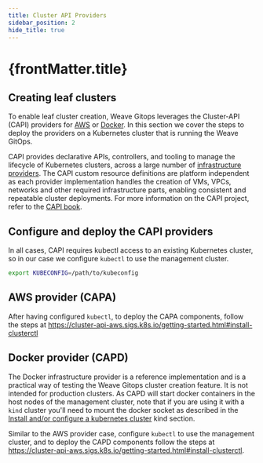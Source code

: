 ```yaml
---
title: Cluster API Providers
sidebar_position: 2
hide_title: true
---
```



<h1>
  {frontMatter.title} <TierLabel tiers="Enterprise" />
</h1>

## Creating leaf clusters

To enable leaf cluster creation, Weave Gitops leverages the Cluster-API (CAPI) providers for [AWS](https://cluster-api-aws.sigs.k8s.io/getting-started.html) or [Docker](https://cluster-api.sigs.k8s.io/user/quick-start.html).
In this section we cover the steps to deploy the providers on a Kubernetes cluster that is running the Weave GitOps.

CAPI provides declarative APIs, controllers, and tooling to manage the lifecycle of Kubernetes clusters, across
a large number of [infrastructure providers](https://cluster-api.sigs.k8s.io/reference/providers.html#infrastructure).
The CAPI custom resource definitions are platform independent as each provider implementation handles the creation of VMs,
VPCs, networks and other required infrastructure parts, enabling consistent and repeatable cluster deployments.
For more information on the CAPI project, refer to the [CAPI book](https://cluster-api.sigs.k8s.io/introduction.html).

## Configure and deploy the CAPI providers

In all cases, CAPI requires kubectl access to an existing Kubernetes cluster, so in our case we configure `kubectl` to use the management cluster.

```bash
export KUBECONFIG=/path/to/kubeconfig
```

## AWS provider (CAPA)

After having configured `kubectl`, to deploy the CAPA components, follow the steps at https://cluster-api-aws.sigs.k8s.io/getting-started.html#install-clusterctl

## Docker provider (CAPD)

The Docker infrastructure provider is a reference implementation and is a practical way of testing the Weave Gitops cluster creation feature. It is not intended for production clusters. As CAPD will start docker containers in the host nodes of the management cluster, note that if you are using it with a `kind` cluster you'll need to mount the docker socket as described in the [Install and/or configure a kubernetes cluster](https://cluster-api-aws.sigs.k8s.io/getting-started.html#install-andor-configure-a-kubernetes-cluster) kind section.

Similar to the AWS provider case, configure `kubectl` to use the management cluster, and to deploy the CAPD components follow the steps at https://cluster-api-aws.sigs.k8s.io/getting-started.html#install-clusterctl.
